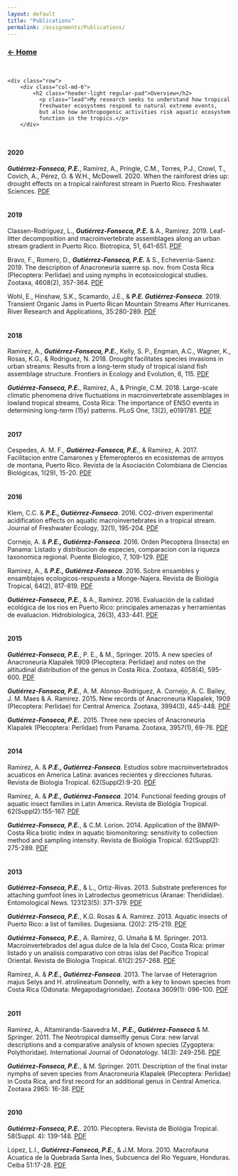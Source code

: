 ```yaml
---
layout: default
title: "Publications"
permalink: /assignments/Publications/
---
```



### [**$\leftarrow$ Home**](https://pegutierrezf.github.io/TropicalFreshwaterEcology/) 
<br>


<div class="container">
    <div class="row">
        <div class="col-md-6">
            <h2 class="header-light regular-pad">Overview</h2>
              <p class="lead">My research seeks to understand how tropical 
              freshwater ecosystems respond to natural extreme events, 
              but also how anthropogenic activities risk aquatic ecosystem 
              function in the tropics.</p>
        </div>
              
              
#### __2020__

***Gutiérrez-Fonseca, P.E.***, Ramirez, A., Pringle, C.M., Torres, P.J., Crowl, T., Covich, A., Pérez, O. & W.H., McDowell. 2020.  When the rainforest dries up: drought effects on a tropical rainforest stream in Puerto Rico. Freshwater Sciences. [PDF](https://www.journals.uchicago.edu/doi/pdfplus/10.1086/708808) 
<br>
<br>

#### __2019__

Classen-Rodriguez, L., ***Gutiérrez-Fonseca, P.E.*** & A., Ramirez. 2019. Leaf-litter decomposition and macroinvertebrate assemblages along an urban stream gradient in Puerto Rico. Biotropica, 51, 641-651. [PDF](https://onlinelibrary.wiley.com/doi/full/10.1111/btp.12685?casa_token=SxRbcSedCnYAAAAA%3Ag-Xbuq6QzhwjpqJoNTLVGi9x9fpHaZnSbnGFXbBwWufOB9gATSKh7KJcAbfF3MyFZPoMvUh--5JAoMjd7w)

Bravo, F., Romero, D., ***Gutiérrez-Fonseca, P.E.*** & S., Echeverria-Saenz. 2019. The description of Anacroneuria suerre sp. nov. from Costa Rica (Plecoptera: Perlidae) and using nymphs in ecotoxicological studies. Zootaxa, 4608(2), 357-364. [PDF](https://www.biotaxa.org/Zootaxa/article/view/zootaxa.4608.2.9)

Wohl, E., Hinshaw, S.K., Scamardo, J.E., & ***P.E. Gutiérrez-Fonseca***. 2019. Transient Organic Jams in Puerto Rican Mountain Streams After Hurricanes. River Research and Applications, 35:280-289. [PDF](https://onlinelibrary.wiley.com/doi/full/10.1002/rra.3405)
<br>
<br>

#### __2018__

Ramirez, A., ***Gutiérrez-Fonseca, P.E.***, Kelly, S. P., Engman, A.C., Wagner, K., Rosas, K.G., & Rodriguez, N. 2018. Drought facilitates species invasions in urban streams: Results from a long-term study of tropical island fish assemblage structure. Frontiers in Ecology and Evolution, 6, 115.  [PDF](https://www.frontiersin.org/articles/10.3389/fevo.2018.00115/full?&utm_source=Email_to_authors_&utm_medium=Email&utm_content=T1_11.5e1_author&utm_campaign=Email_publication&field=&journalName=Frontiers_in_Ecology_and_Evolution&id=324301)  

***Gutiérrez-Fonseca, P.E.***, Ramirez, A., & Pringle, C.M. 2018. Large-scale climatic phenomena drive fluctuations in macroinvertebrate assemblages in lowland tropical streams, Costa Rica: The importance of ENSO events in determining long-term (15y) patterns. PLoS One, 13(2), e0191781.  [PDF](https://journals.plos.org/plosone/article?id=10.1371/journal.pone.0191781)
<br>
<br>

#### __2017__

Cespedes, A. M. F., ***Gutiérrez-Fonseca, P.E.***, & Ramirez, A. 2017. Facilitacion entre Camarones y Efemeropteros en ecosistemas de arroyos de montana, Puerto Rico. Revista de la Asociación Colombiana de Ciencias Biológicas, 1(29), 15-20. [PDF](https://revistaaccb.org/r/index.php/accb/article/view/136)
<br>
<br>

#### __2016__

Klem, C.C. & ***P.E., Gutiérrez-Fonseca***. 2016. CO2-driven experimental acidification effects on aquatic macroinvertebrates in a tropical stream.  Journal of Freshwater Ecology, 32(1), 195-204. [PDF](https://www.tandfonline.com/doi/full/10.1080/02705060.2016.1259126)

Cornejo, A. & ***P.E., Gutiérrez-Fonseca***. 2016. Orden Plecoptera (Insecta) en Panama: Listado y distribucion de especies, comparacion con la riqueza taxonomica regional.  Puente Biologico, 7, 109-129. [PDF](https://www.researchgate.net/publication/303137423_Orden_Plecoptera_Insecta_en_Panama_listado_distribucion_de_especies_comparacion_con_la_riqueza_taxonomica_regional) 

Ramirez, A., & ***P.E., Gutiérrez-Fonseca***. 2016. Sobre ensambles y ensamblajes ecologicos-respuesta a Monge-Najera. Revista de Biológia Tropical, 64(2), 817-819. [PDF](https://www.redalyc.org/pdf/449/44945722028.pdf)


***Gutiérrez-Fonseca, P.E.***, & A., Ramirez. 2016. Evaluación de la calidad ecológica de los rios en Puerto Rico: principales amenazas y herramientas de evaluacion. Hidrobiologica, 26(3), 433-441.  [PDF](http://www.scielo.org.mx/scielo.php?pid=S0188-88972016000300433&script=sci_arttext&tlng=en)
<br>
<br>

#### __2015__

***Gutiérrez-Fonseca, P.E.***, P. E., & M., Springer. 2015. A new species of Anacroneuria Klapalek 1909 (Plecoptera: Perlidae) and notes on the altitudinal distribution of the genus in Costa Rica. Zootaxa, 4058(4), 595-600. [PDF](https://cecb7f23-7089-45fb-b01c-28fecf16b375.filesusr.com/ugd/9d5d38_95160e47778247fb87c399116098129b.pdf)


***Gutiérrez-Fonseca, P.E.***, A. M. Alonso-Rodriguez, A. Cornejo, A. C. Bailey, J. M. Maes & A. Ramirez. 2015. New records of Anacroneuria Klapalek, 1909 (Plecoptera: Perlidae) for Central America. Zootaxa, 3994(3), 445-448. [PDF](https://cecb7f23-7089-45fb-b01c-28fecf16b375.filesusr.com/ugd/9d5d38_55980cc178a0460693b0e131eda7faf7.pdf)


***Gutiérrez-Fonseca, P.E.***. 2015. Three new species of Anacroneuria Klapalek (Plecoptera: Perlidae) from Panama. Zootaxa, 3957(1), 69-76. [PDF](https://cecb7f23-7089-45fb-b01c-28fecf16b375.filesusr.com/ugd/9d5d38_daf4e7701e9a4e7e978657531d5b8486.pdf)
<br>
<br>

#### __2014__

Ramirez, A. & ***P.E., Gutiérrez-Fonseca***. Estudios sobre macroinvertebrados acuaticos en America Latina: avances recientes y direcciones futuras. Revista de Biologia Tropical. 62(Suppl2):9-20. [PDF](https://www.scielo.sa.cr/scielo.php?script=sci_arttext&pid=s0034-77442014000600001)


Ramirez, A. & ***P.E., Gutiérrez-Fonseca***. 2014. Functional feeding groups of aquatic insect families in Latin America. Revista de Biológia Tropical. 62(Suppl2):155-167. [PDF](https://www.scielo.sa.cr/scielo.php?pid=S0034-77442014000600011&script=sci_arttext)


***Gutiérrez-Fonseca, P.E.***, & C.M. Lorion. 2014. Application of the BMWP-Costa Rica biotic index in aquatic biomonitoring: sensitivity to collection method and sampling intensity. Revista de Biológia Tropical. 62(Suppl2): 275-289. [PDF](https://www.scielo.sa.cr/scielo.php?pid=S0034-77442014000600018&script=sci_arttext&tlng=en)
<br>
<br>

#### __2013__

***Gutiérrez-Fonseca, P.E.***, & L., Ortiz-Rivas. 2013. Substrate preferences for attaching gumfoot lines in Latrodectus geometricus (Aranae: Theridiidae). Entomological News. 123123(5): 371-379. [PDF](https://bioone.org/journals/entomological-news/volume-123/issue-5/021.123.0508/Substrate-Preferences-for-Attaching-Gumfoot-Lines-in-Latrodectus-geometricus-Araneae/10.3157/021.123.0508.short)


***Gutiérrez-Fonseca, P.E.***, K.G. Rosas & A. Ramirez. 2013. Aquatic insects of Puerto Rico: a list of families. Dugesiana. (20)2: 215-219. [PDF](https://www.researchgate.net/publication/261913585_Aquatic_insects_of_Puerto_Rico_a_list_of_families)

***Gutiérrez-Fonseca, P.E.***, A. Ramirez, G. Umaña & M. Springer. 2013. Macroinvertebrados del agua dulce de la Isla del Coco, Costa Rica: primer listado y un analisis comparativo con otras islas del Pacifico Tropical Oriental. Revista de Biologia Tropical. 61(2):257-268. [PDF](https://www.scielo.sa.cr/pdf/rbt/v61n2/a14v61n2)

Ramirez, A. & ***P.E., Gutiérrez-Fonseca***. 2013. The larvae of Heteragrion majus Selys and H. atrolineatum Donnelly, with a key to known species from Costa Rica (Odonata: Megapodagrionidae). Zootaxa 3609(1): 096-100. [PDF](https://www.mapress.com/zootaxa/2013/f/z03609p100f.pdf)
<br>
<br>

#### __2011__

Ramirez, A., Altamiranda-Saavedra M., ***P.E., Gutiérrez-Fonseca*** & M. Springer. 2011. The Neotropical damselfly genus Cora: new larval descriptions and a comparative analysis of known species (Zygoptera: Polythoridae). International Journal of Odonatology. 14(3): 249-256. [PDF](https://www.tandfonline.com/doi/abs/10.1080/13887890.2011.616992)

***Gutiérrez-Fonseca, P.E.***, & M. Springer. 2011. Description of the final instar nymphs of seven species from Anacroneuria Klapalek (Plecoptera: Perlidae) in Costa Rica, and first record for an additional genus in Central America. Zootaxa 2965: 16-38. [PDF](https://www.researchgate.net/publication/259034499_Description_of_the_final_instar_nymphs_of_seven_species_from_Anacroneuria_Klapalek_Plecoptera_Perlidae_in_Costa_Rica_and_first_record_for_an_additional_genus_in_Central_America)
<br>
<br>

#### __2010__

***Gutiérrez-Fonseca, P.E.***. 2010. Plecoptera. Revista de Biológia Tropical. 58(Suppl. 4): 139-148. [PDF](https://www.scielo.sa.cr/scielo.php?pid=S0034-77442010000800006&script=sci_arttext&tlng=en) 

López, L.I., ***Gutiérrez-Fonseca, P.E.***, & J.M. Mora. 2010. Macrofauna Acuatica de la Quebrada Santa Ines, Subcuenca del Rio Yeguare, Honduras. Ceiba 51:17-28. [PDF](https://s3.amazonaws.com/academia.edu.documents/32831055/Lopez_et_al_macrofauna_Santa_Ines.pdf?response-content-disposition=inline%3B%20filename%3DMacroinvertebrados_de_Santa_Ines_Hondura.pdf&X-Amz-Algorithm=AWS4-HMAC-SHA256&X-Amz-Credential=ASIATUSBJ6BAI337CXXM%2F20200330%2Fus-east-1%2Fs3%2Faws4_request&X-Amz-Date=20200330T131928Z&X-Amz-Expires=3600&X-Amz-Security-Token=IQoJb3JpZ2luX2VjEPT%2F%2F%2F%2F%2F%2F%2F%2F%2F%2FwEaCXVzLWVhc3QtMSJHMEUCIFZq1%2BQC%2FzMZvJ%2ByJMOwNJLEWQQ72iNFBkbr3HWNCjEEAiEAynPLNjbvUf2qOrC%2BcwKfTkP5M5e5ahbxKLkp6Inn6TgqvQMI7f%2F%2F%2F%2F%2F%2F%2F%2F%2F%2FARAAGgwyNTAzMTg4MTEyMDAiDFe0EInn5fVTk7SkeiqRA0Uds8DPcGBLsfpfk1H8a2L0OP1Kj1VpKQ49ZCzaWcvsSyTCzT85x5m1PaV6o7Z5tC%2Bj3%2BCaUdgnYmLe%2BvzWHx%2FQmXmKyCF57DEgLiAULFhLmapFjMs6RuyP2xXc%2BuFCtnmT1ZCTcVTqheyzRmJi89gYZW1eQ%2BciDqnwLwAZflOA28KDQJLiyyl1h3XlmeZOhI0xMb50Podc%2FOSSZcorJ2uClLAtdTwDaQQcw1h4rgRhviEvP8yAmofBfEUyLn76Zqei8amretHlGvnD9XolHXSEOm9i6Dze1uTycxEH0G0ASRj6n3evHBI5agLHHhBD1t%2FqS5PM4FDDQpaI3%2F%2BvMwKrqLaS6w9MTt5OzBb7KjJA5C6YCtt81%2BpAZj%2BWqJjmhwXFWraSEOQY%2B9Bz6NwO0ElaF6a9vy%2FgtYa14K3cJMXdMevCfypiYFnhHu34mIRWoADDxI7pWa503oiBwD2w%2B7%2FB0eMNyDwzHhPr9Qy9tAzUYtvbSUHtb3kDmpFWHXJGKO5TLgsZAHiY81VpmAEuOH09MLq4h%2FQFOusBUokn9%2Bw4KGTNvQbQUFkcIU35%2BUSSnhoOnLg5Kiyz1%2BJmQXq6vf8Hb2DQN0j0nlA46AzFVzW2PSj3sam6FQPlvHeUmd%2BZj4lBtHTvblMwevCjczGGE5YysddYjMSzBvZs2odntZfJEMyN4Qr7vdS0S%2FFAnxt7KP2Dc2PhMzDCQTdv5nwrx3uHKf1yzDSzDhprVzesnuPShfLD%2FLHNzWSo%2F13YVcsbhfIsoWfzSUCWW8sM%2BQUhOoxbz4KRVEHtY2HYAODqSLbbyuGbk1an%2BPOtEfDBzOMYsx8%2FxOSwCg3KXt2uPJCgVwp6PbG1Zw%3D%3D&X-Amz-SignedHeaders=host&X-Amz-Signature=2ada0e87ee983dd91888d6d440c3acf68f1dde977bcc0d9c81c8abfeb8613e57)
<br>
<br>
<br>
<br>